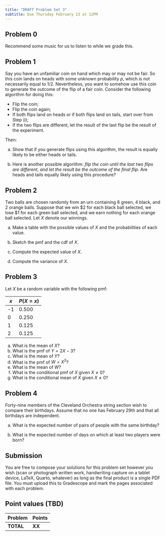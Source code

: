 ```yaml
---
title: "DRAFT Problem Set 3"
subtitle: Due Thursday February 13 at 12PM
---
```


## Problem 0

Recommend some music for us to listen to while we grade this.

## Problem 1

Say you have an unfamiliar coin on hand which may or may not be fair. So this coin lands on heads with some unknown probability $p$, which is not necessarily equal to 1/2. Nevertheless, you want to somehow use this coin to generate the outcome of the flip of a fair coin. Consider the following algorithm for doing this:

-   Flip the coin;
-   Flip the coin again;
-   If both flips land on heads or if both flips land on tails, start over from Step (i);
-   If the two flips are different, let the result of the last flip be the result of the experiment.

Then:

a.  Show that if you generate flips using this algorithm, the result is equally likely to be either heads or tails.

b.  Here is another possible algorithm: *flip the coin until the last two flips are different, and let the result be the outcome of the final flip*. Are heads and tails equally likely using this procedure?

## Problem 2

Two balls are chosen randomly from an urn containing 8 green, 4 black, and 2 orange balls. Suppose that we win \$2 for each black ball selected, we lose \$1 for each green ball selected, and we earn nothing for each orange ball selected. Let $X$ denote our winnings.

a.  Make a table with the possible values of $X$ and the probabilities of each value.

b.  Sketch the pmf and the cdf of $X$.

c.  Compute the expected value of $X$.

d.  Compute the variance of $X$.

## Problem 3

Let $X$ be a random variable with the following pmf:

| $x$   | $P(X=x)$ |
|-----|--------|
|  -1   |   0.500     |
|  0   |    0.250    |
|  1   |   0.125     |
|  2   |   0.125     |

a. What is the mean of $X$?
b. What is the pmf of $Y = 2X-3$? 
c. What is the mean of $Y$?
d. What is the pmf of $W = X^2$? 
e. What is the mean of $W$?
f. What is the conditional pmf of $X$ given $X \neq 0$? 
g. What is the conditional mean of $X$ given $X \neq 0$?


## Problem 4

Forty-nine members of the Cleveland Orchestra string section wish to compare their birthdays. Assume that no one has February 29th and that all birthdays are independent.

a.  What is the expected number of pairs of people with the same birthday?

b.  What is the expected number of days on which at least two players were born?

## Submission

You are free to compose your solutions for this problem set however you wish (scan or photograph written work, handwriting capture on a tablet device, LaTeX, Quarto, whatever) as long as the final product is a single PDF file. You must upload this to Gradescope and mark the pages associated with each problem.

## Point values (TBD)

| Problem   | Points |
|-----------|--------|
| **TOTAL** | **XX** |
